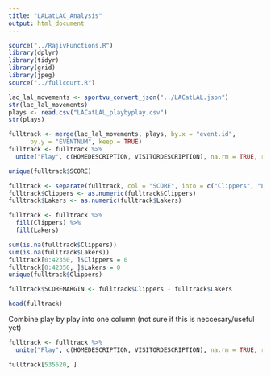 ```yaml
---
title: "LALatLAC_Analysis"
output: html_document
---
```


```r
source("../RajivFunctions.R")
library(dplyr)
library(tidyr)
library(grid)
library(jpeg)
source("../fullcourt.R")
```


```r
lac_lal_movements <- sportvu_convert_json("../LACatLAL.json")
str(lac_lal_movements)
plays <- read.csv("LACatLAL_playbyplay.csv")
str(plays)
```

```r
fulltrack <- merge(lac_lal_movements, plays, by.x = "event.id",
      by.y = "EVENTNUM", keep = TRUE)
fulltrack <- fulltrack %>%
  unite("Play", c(HOMEDESCRIPTION, VISITORDESCRIPTION), na.rm = TRUE, remove = FALSE)
```

```r
unique(fulltrack$SCORE)
```

```r
fulltrack <- separate(fulltrack, col = "SCORE", into = c("Clippers", "Lakers"), sep = "-")
fulltrack$Clippers <- as.numeric(fulltrack$Clippers)
fulltrack$Lakers <- as.numeric(fulltrack$Lakers)

fulltrack <- fulltrack %>% 
  fill(Clippers) %>%
  fill(Lakers)
```

```r
sum(is.na(fulltrack$Clippers))
sum(is.na(fulltrack$Lakers))
fulltrack[0:42350, ]$Clippers = 0
fulltrack[0:42350, ]$Lakers = 0
unique(fulltrack$Clippers)

fulltrack$SCOREMARGIN <- fulltrack$Clippers - fulltrack$Lakers

head(fulltrack)
```

Combine play by play into one column (not sure if this is neccesary/useful yet)
```r
fulltrack <- fulltrack %>%
  unite("Play", c(HOMEDESCRIPTION, VISITORDESCRIPTION), na.rm = TRUE, remove = FALSE)
```

```r
fulltrack[535520, ]
```




